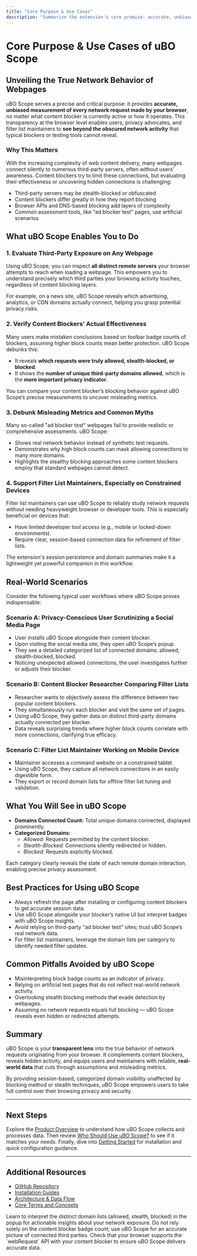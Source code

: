```yaml
---
title: "Core Purpose & Use Cases"
description: "Summarize the extension's core promise: accurate, unbiased measurement of network requests at the browser level, regardless of which (if any) content blocker is active. Outline scenarios: evaluating third-party exposure on any webpage, verifying block effectiveness of content blockers, debunking misleading metrics, and helping filter list maintainers work on constrained devices."
---
```


# Core Purpose & Use Cases of uBO Scope

## Unveiling the True Network Behavior of Webpages

uBO Scope serves a precise and critical purpose: it provides **accurate, unbiased measurement of every network request made by your browser**, no matter what content blocker is currently active or how it operates. This transparency at the browser level enables users, privacy advocates, and filter list maintainers to **see beyond the obscured network activity** that typical blockers or testing tools cannot reveal.

### Why This Matters

With the increasing complexity of web content delivery, many webpages connect silently to numerous third-party servers, often without users' awareness. Content blockers try to limit these connections, but evaluating their effectiveness or uncovering hidden connections is challenging:

- Third-party servers may be stealth-blocked or obfuscated
- Content blockers differ greatly in how they report blocking
- Browser APIs and DNS-based blocking add layers of complexity
- Common assessment tools, like “ad blocker test” pages, use artificial scenarios


## What uBO Scope Enables You to Do

### 1. Evaluate Third-Party Exposure on Any Webpage

Using uBO Scope, you can inspect **all distinct remote servers** your browser attempts to reach when loading a webpage. This empowers you to understand precisely which third parties your browsing activity touches, regardless of content blocking layers.

For example, on a news site, uBO Scope reveals which advertising, analytics, or CDN domains actually connect, helping you grasp potential privacy risks.

### 2. Verify Content Blockers’ Actual Effectiveness

Many users make mistaken conclusions based on toolbar badge counts of blockers, assuming higher block counts mean better protection. uBO Scope debunks this:

- It reveals **which requests were truly allowed, stealth-blocked, or blocked**.
- It shows the **number of unique third-party domains allowed**, which is the **more important privacy indicator**.

You can compare your content blocker’s blocking behavior against uBO Scope’s precise measurements to uncover misleading metrics.

### 3. Debunk Misleading Metrics and Common Myths

Many so-called "ad blocker test" webpages fail to provide realistic or comprehensive assessments. uBO Scope:

- Shows real network behavior instead of synthetic test requests.
- Demonstrates why high block counts can mask allowing connections to many more domains.
- Highlights the stealthy blocking approaches some content blockers employ that standard webpages cannot detect.

### 4. Support Filter List Maintainers, Especially on Constrained Devices

Filter list maintainers can use uBO Scope to reliably study network requests without needing heavyweight browser or developer tools. This is especially beneficial on devices that:

- Have limited developer tool access (e.g., mobile or locked-down environments).
- Require clear, session-based connection data for refinement of filter lists.

The extension's session persistence and domain summaries make it a lightweight yet powerful companion in this workflow.

## Real-World Scenarios

Consider the following typical user workflows where uBO Scope proves indispensable:

### Scenario A: Privacy-Conscious User Scrutinizing a Social Media Page

- User installs uBO Scope alongside their content blocker.
- Upon visiting the social media site, they open uBO Scope’s popup.
- They see a detailed categorized list of connected domains: allowed, stealth-blocked, blocked.
- Noticing unexpected allowed connections, the user investigates further or adjusts their blocker.

### Scenario B: Content Blocker Researcher Comparing Filter Lists

- Researcher wants to objectively assess the difference between two popular content blockers.
- They simultaneously run each blocker and visit the same set of pages.
- Using uBO Scope, they gather data on distinct third-party domains actually connected per blocker.
- Data reveals surprising trends where higher block counts correlate with more connections, clarifying true efficacy.

### Scenario C: Filter List Maintainer Working on Mobile Device

- Maintainer accesses a command website on a constrained tablet.
- Using uBO Scope, they capture all network connections in an easily digestible form.
- They export or record domain lists for offline filter list tuning and validation.

## What You Will See in uBO Scope

- **Domains Connected Count:** Total unique domains connected, displayed prominently.
- **Categorized Domains:**
  - *Allowed:* Requests permitted by the content blocker.
  - *Stealth-Blocked:* Connections silently redirected or hidden.
  - *Blocked:* Requests explicitly blocked.

Each category clearly reveals the state of each remote domain interaction, enabling precise privacy assessment.

## Best Practices for Using uBO Scope

- Always refresh the page after installing or configuring content blockers to get accurate session data.
- Use uBO Scope alongside your blocker’s native UI but interpret badges with uBO Scope insights.
- Avoid relying on third-party "ad blocker test" sites; trust uBO Scope’s real network data.
- For filter list maintainers, leverage the domain lists per category to identify needed filter updates.

## Common Pitfalls Avoided by uBO Scope

- Misinterpreting block badge counts as an indicator of privacy.
- Relying on artificial test pages that do not reflect real-world network activity.
- Overlooking stealth blocking methods that evade detection by webpages.
- Assuming no network requests equals full blocking — uBO Scope reveals even hidden or redirected attempts.

## Summary

uBO Scope is your **transparent lens** into the true behavior of network requests originating from your browser. It complements content blockers, reveals hidden activity, and equips users and maintainers with reliable, **real-world data** that cuts through assumptions and misleading metrics.

By providing session-based, categorized domain visibility unaffected by blocking method or stealth techniques, uBO Scope empowers users to take full control over their browsing privacy and security.

---

## Next Steps

Explore the [Product Overview](./product-overview) to understand how uBO Scope collects and processes data. Then review [Who Should Use uBO Scope?](./target-audience) to see if it matches your needs. Finally, dive into [Getting Started](../../getting-started/intro-installation/about-ubo-scope) for installation and quick configuration guidance.

---

## Additional Resources

- [GitHub Repository](https://github.com/gorhill/uBO-Scope)
- [Installation Guides](../../getting-started/intro-installation/install-instructions)
- [Architecture & Data Flow](../../overview/architecture-concepts/arch-overview-dataflow)
- [Core Terms and Concepts](../../overview/architecture-concepts/core-terms-concepts)

<Tip>
Learn to interpret the distinct domain lists (allowed, stealth, blocked) in the popup for actionable insights about your network exposure.
</Tip>

<Warning>
Do not rely solely on the content blocker badge count; use uBO Scope for an accurate picture of connected third parties.
</Warning>

<Check>
Check that your browser supports the `webRequest` API with your content blocker to ensure uBO Scope delivers accurate data.
</Check>
